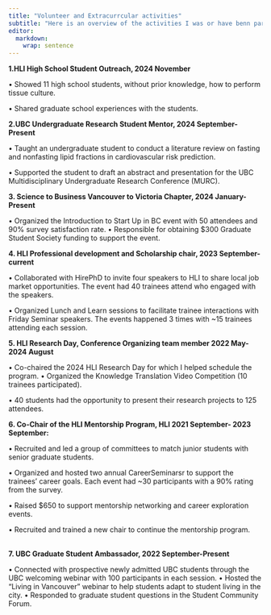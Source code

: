 ```yaml
---
title: "Volunteer and Extracurrcular activities"
subtitle: "Here is an overview of the activities I was or have benn part of "
editor: 
  markdown: 
    wrap: sentence
---
```


**1.HLI High School Student Outreach, 2024 November**

• Showed 11 high school students, without prior knowledge, how to perform tissue culture.

• Shared graduate school experiences with the students.

**2.UBC Undergraduate Research Student Mentor, 2024 September-Present**

• Taught an undergraduate student to conduct a literature review on fasting and nonfasting lipid fractions in cardiovascular risk prediction.

• Supported the student to draft an abstract and presentation for the UBC Multidisciplinary Undergraduate Research Conference (MURC).

**3. Science to Business Vancouver to Victoria Chapter, 2024 January-Present**

• Organized the Introduction to Start Up in BC event with 50 attendees and 90% survey satisfaction rate.
• Responsible for obtaining \$300 Graduate Student Society funding to support the event.

**4. HLI Professional development and Scholarship chair, 2023 September-current**

• Collaborated with HirePhD to invite four speakers to HLI to share local job market opportunities.
The event had 40 trainees attend who engaged with the speakers.

• Organized Lunch and Learn sessions to facilitate trainee interactions with Friday Seminar speakers.
The events happened 3 times with \~15 trainees attending each session.

**5. HLI Research Day, Conference Organizing team member 2022 May-2024 August**

• Co-chaired the 2024 HLI Research Day for which I helped schedule the program.
• Organized the Knowledge Translation Video Competition (10 trainees participated).

• 40 students had the opportunity to present their research projects to 125 attendees.

**6. Co-Chair of the HLI Mentorship Program, HLI 2021 September- 2023 September:**

• Recruited and led a group of committees to match junior students with senior graduate students.

• Organized and hosted two annual CareerSeminarsr to support the trainees’ career goals.
Each event had \~30 participants with a 90% rating from the survey.

• Raised \$650 to support mentorship networking and career exploration events.

• Recruited and trained a new chair to continue the mentorship program.

\
**7. UBC Graduate Student Ambassador, 2022 September-Present**

• Connected with prospective newly admitted UBC students through the UBC welcoming webinar with 100 participants in each session.
• Hosted the “Living in Vancouver” webinar to help students adapt to student living in the city.
• Responded to graduate student questions in the Student Community Forum.
